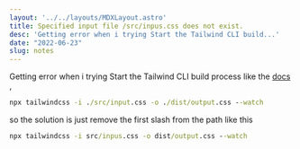 ```yaml
---
layout: '../../layouts/MDXLayout.astro' 
title: Specified input file /src/inpus.css does not exist.
desc: 'Getting error when i trying Start the Tailwind CLI build...'
date: "2022-06-23"
slug: notes
---
```


Getting error when i trying Start the Tailwind CLI build process like the <a href='https://tailwindcss.com/docs/installation' class='text-primary'>docs</a> , 

```cmd
npx tailwindcss -i ./src/input.css -o ./dist/output.css --watch
```

so the solution is just remove the first slash from the path like this 

```cmd
npx tailwindcss -i src/inpus.css -o dist/output.css --watch
```
